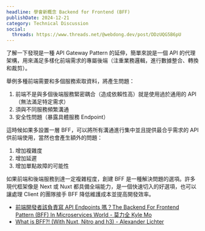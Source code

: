 ```yaml
---
headline: 學會新概念 Backend for Frontend (BFF)
publishDate: 2024-12-21
category: Technical Discussion
social:
  threads: https://www.threads.net/@webdong.dev/post/DDzUQG5B6pU
---
```


了解一下發現是一種 API Gateway Pattern 的延伸，簡單來說是一個 API 的代理架構，用來滿足多樣化前端需求的專屬後端（注重業務邏輯，進行數據整合、轉換和裁剪）。

舉例多種前端需要和多個服務索取資料，將產生問題：

1. 前端不是與多個後端服務緊密耦合（造成依賴性高）就是使用過於通用的 API（無法滿足特定需求）
2. 須與不同服務頻繁溝通
3. 安全性問題（暴露具體服務 Endpoint）

這時候如果多設置一層 BFF，可以將所有溝通進行集中並且提供最合乎需求的 API 供前端使用，當然也會產生額外的問題：

1. 增加複雜度
2. 增加延遲
3. 增加單點故障的可能性

如果前端和後端服務到達一定複雜程度，創建 BFF 是一種解決問題的選項。許多現代框架像是 Next 或 Nuxt 都具備全端能力，是一個快速切入的好選項，也可以讓處理 Client 的團隊接手 BFF 降低維護成本並提高開發效率。

- [前端開發者該負責寫 API Endpoints 嗎？The Backend For Frontend Pattern (BFF) In Microservices World - 莫力全 Kyle Mo](https://medium.com/starbugs/%E5%89%8D%E7%AB%AF%E9%96%8B%E7%99%BC%E8%80%85%E8%A9%B2%E8%B2%A0%E8%B2%AC%E5%AF%AB-api-endpoints-%E5%97%8E-the-backend-for-frontend-pattern-bff-in-microservices-world-1368362c141c)
- [What is BFF?! (With Nuxt, Nitro and h3) - Alexander Lichter](https://www.youtube.com/watch?v=Zli-u9kxw0w)
